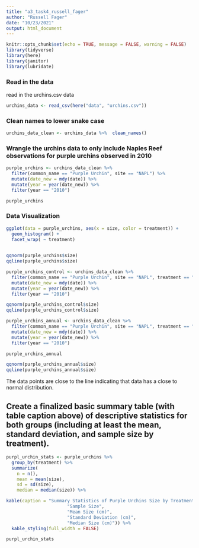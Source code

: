 ```yaml
---
title: "a3_task4_russell_fager"
author: "Russell Fager"
date: "10/23/2021"
output: html_document
---
```


```r
knitr::opts_chunk$set(echo = TRUE, message = FALSE, warning = FALSE)
library(tidyverse)
library(here)
library(janitor)
library(lubridate)

```

### Read in the data

read in the urchins.csv data
```r
urchins_data <- read_csv(here("data", "urchins.csv"))
```
### Clean names to lower snake case

```r
urchins_data_clean <- urchins_data %>%  clean_names()
```
### Wrangle the urchins data to only include Naples Reef observations for purple urchins observed in 2010
```r
purple_urchins <- urchins_data_clean %>% 
  filter(common_name == "Purple Urchin", site == "NAPL") %>% 
  mutate(date_new = mdy(date)) %>% 
  mutate(year = year(date_new)) %>% 
  filter(year == "2010")

purple_urchins
```
### Data Visualization 

```r
ggplot(data = purple_urchins, aes(x = size, color = treatment)) +
  geom_histogram() +
  facet_wrap( ~ treatment)
 
```
```r
qqnorm(purple_urchins$size)
qqline(purple_urchins$size)
```

```r
purple_urchins_control <- urchins_data_clean %>% 
  filter(common_name == "Purple Urchin", site == "NAPL", treatment == "CONTROL") %>% 
  mutate(date_new = mdy(date)) %>% 
  mutate(year = year(date_new)) %>% 
  filter(year == "2010")
```

```r
qqnorm(purple_urchins_control$size)
qqline(purple_urchins_control$size)
```

```r
purple_urchins_annual <- urchins_data_clean %>% 
  filter(common_name == "Purple Urchin", site == "NAPL", treatment == "ANNUAL") %>% 
  mutate(date_new = mdy(date)) %>% 
  mutate(year = year(date_new)) %>% 
  filter(year == "2010")

purple_urchins_annual
```

```r
qqnorm(purple_urchins_annual$size)
qqline(purple_urchins_annual$size)
```
The data points are close to the line indicating that data has a close to normal distribution.

## Create a finalized basic summary table (with table caption above) of descriptive statistics for both groups (including at least the mean, standard deviation, and sample size by treatment). 

    
```r
purpl_urchin_stats <- purple_urchins %>% 
  group_by(treatment) %>% 
  summarize(
    n = n(),
    mean = mean(size),
    sd = sd(size),
    median = median(size)) %>% 

kable(caption = "Summary Statistics of Purple Urchins Size by Treatment", digits = 2, col.names = c("species",
                       "Sample Size",
                       "Mean Size (cm)",
                       "Standard Deviation (cm)",
                       "Median Size (cm)")) %>% 
  kable_styling(full_width = FALSE)

purpl_urchin_stats

```
    
